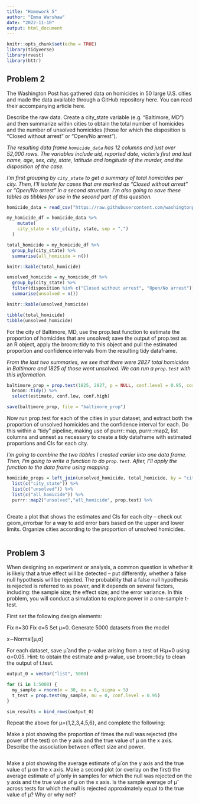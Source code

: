 ```yaml
---
title: "Homework 5"
author: "Emma Warshaw"
date: "2022-11-10"
output: html_document
---
```


```r
knitr::opts_chunk$set(echo = TRUE)
library(tidyverse)
library(rvest)
library(httr)
```

## Problem 2

The Washington Post has gathered data on homicides in 50 large U.S. cities and made the data available through a GitHub repository here. You can read their accompanying article here.

Describe the raw data. Create a city_state variable (e.g. “Baltimore, MD”) and then summarize within cities to obtain the total number of homicides and the number of unsolved homicides (those for which the disposition is “Closed without arrest” or “Open/No arrest”).

*The resulting data frame `homicide_data` has 12 columns and just over 52,000 rows.  The variables include uid, reported date, victim's first and last name, age, sex, city, state, latitude and longitude of the murder, and the disposition of the case.*

*I'm first grouping by `city_state` to get a summary of total homicides per city. Then, I'll isolate for cases that are marked as "Closed without arrest" or "Open/No arrest" in a second structure.  I'm also going to save these tables as tibbles for use in the second part of this question.*

```r
homicide_data = read_csv("https://raw.githubusercontent.com/washingtonpost/data-homicides/master/homicide-data.csv")

my_homicide_df = homicide_data %>%
    mutate(
    city_state = str_c(city, state, sep = ",")
  ) 

total_homicide = my_homicide_df %>%
  group_by(city_state) %>% 
  summarise(all_homicide = n())

knitr::kable(total_homicide)

unsolved_homicide = my_homicide_df %>%
  group_by(city_state) %>% 
  filter(disposition %in% c("Closed without arrest", "Open/No arrest")) %>%
  summarise(unsolved = n())

knitr::kable(unsolved_homicide)

tibble(total_homicide)
tibble(unsolved_homicide)
```

For the city of Baltimore, MD, use the prop.test function to estimate the proportion of homicides that are unsolved; save the output of prop.test as an R object, apply the broom::tidy to this object and pull the estimated proportion and confidence intervals from the resulting tidy dataframe.

*From the last two summaries, we see that there were 2827 total homicides in Baltimore and 1825 of those went unsolved.  We can run a `prop.test` with this information.* 

```r
baltimore_prop = prop.test(1825, 2827, p = NULL, conf.level = 0.95, correct = TRUE) %>% 
  broom::tidy() %>%
  select(estimate, conf.low, conf.high)

save(baltimore_prop, file = "baltimore_prop")
```

Now run prop.test for each of the cities in your dataset, and extract both the proportion of unsolved homicides and the confidence interval for each. Do this within a “tidy” pipeline, making use of purrr::map, purrr::map2, list columns and unnest as necessary to create a tidy dataframe with estimated proportions and CIs for each city.

*I'm going to combine the two tibbles I created earlier into one data frame.  Then, I'm going to write a function to do `prop.test`.  After, I'll apply the function to the data frame using mapping.* 

```r
homicide_props = left_join(unsolved_homicide, total_homicide, by = "city_state") %>%
  list(c("city_state")) %>% 
  list(c("unsolved")) %>%
  list(c("all_homicide")) %>%
  purrr::map2("unsolved","all_homicide", prop.test) %>%
  
```

Create a plot that shows the estimates and CIs for each city – check out geom_errorbar for a way to add error bars based on the upper and lower limits. Organize cities according to the proportion of unsolved homicides.

```r

```

## Problem 3

When designing an experiment or analysis, a common question is whether it is likely that a true effect will be detected – put differently, whether a false null hypothesis will be rejected. The probability that a false null hypothesis is rejected is referred to as power, and it depends on several factors, including: the sample size; the effect size; and the error variance. In this problem, you will conduct a simulation to explore power in a one-sample t-test.

First set the following design elements:

Fix n=30
Fix σ=5
Set μ=0. Generate 5000 datasets from the model

x∼Normal[μ,σ]

For each dataset, save μ̂  and the p-value arising from a test of H:μ=0 using α=0.05. Hint: to obtain the estimate and p-value, use broom::tidy to clean the output of t.test.

```r
output_0 = vector("list", 5000)

for (i in 1:5000) {
  my_sample = rnorm(n = 30, mu = 0, sigma = 5)
  t_test = prop.test(my_sample, mu = 0, conf.level = 0.95)
}

sim_results = bind_rows(output_0)
```

Repeat the above for μ={1,2,3,4,5,6}, and complete the following:

Make a plot showing the proportion of times the null was rejected (the power of the test) on the y axis and the true value of μ on the x axis. Describe the association between effect size and power.

```r

```

Make a plot showing the average estimate of μ̂  on the y axis and the true value of μ on the x axis. Make a second plot (or overlay on the first) the average estimate of μ̂  only in samples for which the null was rejected on the y axis and the true value of μ on the x axis. Is the sample average of μ̂  across tests for which the null is rejected approximately equal to the true value of μ? Why or why not?

```r

```



